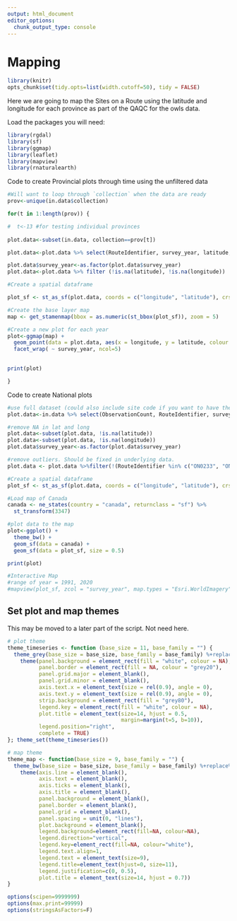 ```yaml
---
output: html_document
editor_options: 
  chunk_output_type: console
---
```

# Mapping {#Map1}

```r

library(knitr)
opts_chunk$set(tidy.opts=list(width.cutoff=50), tidy = FALSE)

```

Here we are going to map the Sites on a Route using the latitude and longitude for each province as part of the QAQC for the owls data. 

Load the packages you will need: 
```r

library(rgdal)
library(sf)
library(ggmap)
library(leaflet)
library(mapview)
library(rnaturalearth)

```

Code to create Provincial plots through time using the unfiltered data

```r

#Will want to loop through `collection` when the data are ready
prov<-unique(in.data$collection)

for(t in 1:length(prov)) {

#  t<-13 #for testing individual provinces
  
plot.data<-subset(in.data, collection==prov[t])

plot.data<-plot.data %>% select(RouteIdentifier, survey_year, latitude, longitude) %>% distinct()

plot.data$survey_year<-as.factor(plot.data$survey_year)
plot.data<-plot.data %>% filter (!is.na(latitude), !is.na(longitude))

#Create a spatial dataframe

plot_sf <- st_as_sf(plot.data, coords = c("longitude", "latitude"), crs = 4326)

#Create the base layer map
map <- get_stamenmap(bbox = as.numeric(st_bbox(plot_sf)), zoom = 5)

#Create a new plot for each year
plot<-ggmap(map) + 
  geom_point(data = plot.data, aes(x = longitude, y = latitude, colour = survey_year))+
  facet_wrap( ~ survey_year, ncol=5)

  
print(plot)

}
```

Code to create National plots 

```r

#use full dataset (could also include site code if you want to have the stop on the route shown. I don' think this is necessary at the national scale. Just one point per route)
plot.data<-in.data %>% select(ObservationCount, RouteIdentifier, survey_year, latitude, longitude) %>% distinct()

#remove NA in lat and long
plot.data<-subset(plot.data, !is.na(latitude)) 
plot.data<-subset(plot.data, !is.na(longitude)) 
plot.data$survey_year<-as.factor(plot.data$survey_year)

#remove outliers. Should be fixed in underlying data. 
plot.data <- plot.data %>%filter(!(RouteIdentifier %in% c("ON0233", "ON0328", "PE010", "QC062", "ON0099")))

#Create a spatial dataframe
plot_sf <- st_as_sf(plot.data, coords = c("longitude", "latitude"), crs = 4326)

#Load map of Canada
canada <- ne_states(country = "canada", returnclass = "sf") %>%
  st_transform(3347)

#plot data to the map
plot<-ggplot() +
  theme_bw() +
  geom_sf(data = canada) +
  geom_sf(data = plot_sf, size = 0.5)

print(plot)

#Interactive Map
#range of year = 1991, 2020
#mapview(plot_sf, zcol = "survey_year", map.types = "Esri.WorldImagery")
```



## Set plot and map themes {#Setup2.5}

This may be moved to a later part of the script. Not need here.

```r
# plot theme
theme_timeseries <- function (base_size = 11, base_family = "") {
  theme_grey(base_size = base_size, base_family = base_family) %+replace%
    theme(panel.background = element_rect(fill = "white", colour = NA),
          panel.border = element_rect(fill = NA, colour = "grey20"),
          panel.grid.major = element_blank(),
          panel.grid.minor = element_blank(),
          axis.text.x = element_text(size = rel(0.9), angle = 0),
          axis.text.y = element_text(size = rel(0.9), angle = 0),
          strip.background = element_rect(fill = "grey80"),
          legend.key = element_rect(fill = "white", colour = NA),
          plot.title = element_text(size=14, hjust = 0.5,
                                    margin=margin(t=5, b=10)),
          legend.position="right",
          complete = TRUE)
}; theme_set(theme_timeseries())

# map theme
theme_map <- function(base_size = 9, base_family = "") {
  theme_bw(base_size = base_size, base_family = base_family) %+replace%
    theme(axis.line = element_blank(),
          axis.text = element_blank(),
          axis.ticks = element_blank(),
          axis.title = element_blank(),
          panel.background = element_blank(),
          panel.border = element_blank(),
          panel.grid = element_blank(),
          panel.spacing = unit(0, "lines"),
          plot.background = element_blank(),
          legend.background=element_rect(fill=NA, colour=NA),
          legend.direction="vertical",
          legend.key=element_rect(fill=NA, colour="white"),
          legend.text.align=1,
          legend.text = element_text(size=9),
          legend.title=element_text(hjust=0, size=11),
          legend.justification=c(0, 0.5),
          plot.title = element_text(size=14, hjust = 0.7))
}

options(scipen=9999999)
options(max.print=99999)
options(stringsAsFactors=F)

```
